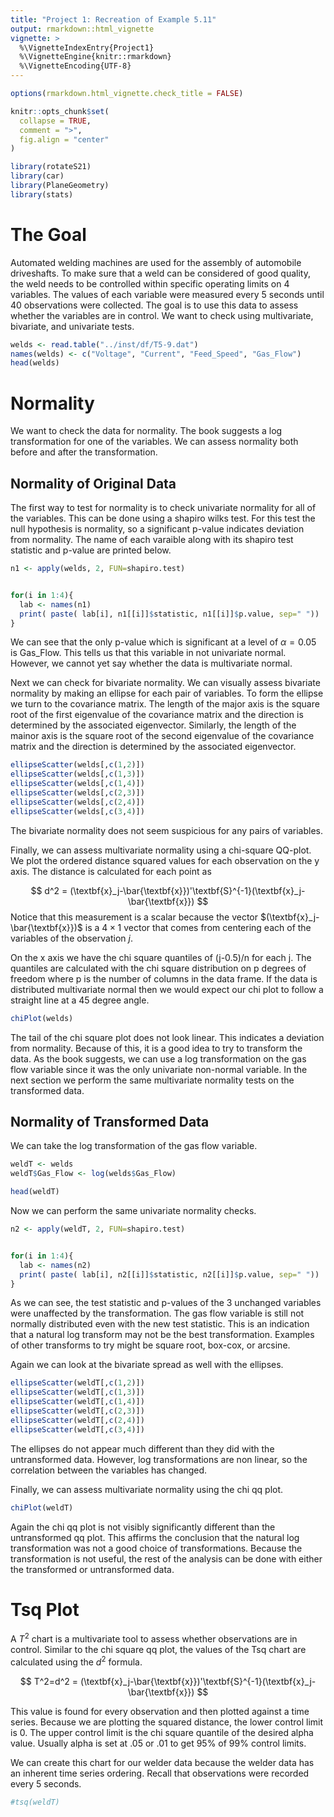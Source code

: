 ```yaml
---
title: "Project 1: Recreation of Example 5.11"
output: rmarkdown::html_vignette
vignette: >
  %\VignetteIndexEntry{Project1}
  %\VignetteEngine{knitr::rmarkdown}
  %\VignetteEncoding{UTF-8}
---
```


```r
options(rmarkdown.html_vignette.check_title = FALSE)

knitr::opts_chunk$set(
  collapse = TRUE,
  comment = ">",
  fig.align = "center"
)
```

```r
library(rotateS21)
library(car)
library(PlaneGeometry)
library(stats)

```

# The Goal

Automated welding machines are used for the assembly of automobile driveshafts. To make sure that a weld can be considered of good quality, the weld needs to be controlled within specific operating limits on 4 variables. The values of each variable were measured every 5 seconds until 40 observations were collected. The goal is to use this data to assess whether the variables are in control. We want to check using multivariate, bivariate, and univariate tests.

```r
welds <- read.table("../inst/df/T5-9.dat")
names(welds) <- c("Voltage", "Current", "Feed_Speed", "Gas_Flow")
head(welds)
```


# Normality 

We want to check the data for normality. The book suggests a log transformation for one of the variables. We can assess normality both before and after the transformation.

## Normality of Original Data

The first way to test for normality is to check univariate normality for all of the variables. This can be done using a shapiro wilks test. For this test the null hypothesis is normality, so a significant p-value indicates deviation from normality. The name of each varaible along with its shapiro test statistic and p-value are printed below.

```r
n1 <- apply(welds, 2, FUN=shapiro.test)


for(i in 1:4){
  lab <- names(n1)
  print( paste( lab[i], n1[[i]]$statistic, n1[[i]]$p.value, sep=" "))
}

```

We can see that the only p-value which is significant at a level of $\alpha=0.05$ is Gas_Flow. This tells us that this variable in not univariate normal. However, we cannot yet say whether the data is multivariate normal.

Next we can check for bivariate normality. We can visually assess bivariate normality by making an ellipse for each pair of variables. To form the ellipse we turn to the covariance matrix. The length of the major axis is the square root of the first eigenvalue of the covariance matrix and the direction is determined by the associated eigenvector. Similarly, the length of the mainor axis is the square root of the second eigenvalue of the covariance matrix and the direction is determined by the associated eigenvector.

```r
ellipseScatter(welds[,c(1,2)])
ellipseScatter(welds[,c(1,3)])
ellipseScatter(welds[,c(1,4)])
ellipseScatter(welds[,c(2,3)])
ellipseScatter(welds[,c(2,4)])
ellipseScatter(welds[,c(3,4)])
```

The bivariate normality does not seem suspicious for any pairs of variables. 

Finally, we can assess multivariate normality using a chi-square QQ-plot. We plot the ordered distance squared values for each observation on the y axis. The distance is calculated for each point as 

$$
d^2 = (\textbf{x}_j-\bar{\textbf{x}})'\textbf{S}^{-1}(\textbf{x}_j-\bar{\textbf{x}})
$$
Notice that this measurement is a scalar because the vector $(\textbf{x}_j-\bar{\textbf{x}})$ is a $4 \times 1$ vector that comes from centering each of the variables of the observation $j$. 

On the x axis we have the chi square quantiles of (j-0.5)/n for each j. The quantiles are calculated with the chi square distribution on p degrees of freedom where p is the number of columns in the data frame. If the data is distributed multivariate normal then we would expect our chi plot to follow a straight line at a 45 degree angle.

```r
chiPlot(welds)
```

The tail of the chi square plot does not look linear. This indicates a deviation from normality. Because of this, it is a good idea to try to transform the data. As the book suggests, we can use a log transformation on the gas flow variable since it was the only univariate non-normal variable. In the next section we perform the same multivariate normality tests on the transformed data. 

## Normality of Transformed Data

We can take the log transformation of the gas flow variable.

```r
weldT <- welds
weldT$Gas_Flow <- log(welds$Gas_Flow)

head(weldT)

```

Now we can perform the same univariate normality checks.


```r
n2 <- apply(weldT, 2, FUN=shapiro.test)


for(i in 1:4){
  lab <- names(n2)
  print( paste( lab[i], n2[[i]]$statistic, n2[[i]]$p.value, sep=" "))
}
```

As we can see, the test statistic and p-values of the 3 unchanged variables were unaffected by the transformation. The gas flow variable is still not normally distributed even with the new test statistic. This is an indication that a natural log transform may not be the best transformation. Examples of other transforms to try might be square root, box-cox, or arcsine.

Again we can look at the bivariate spread as well with the ellipses.

```r
ellipseScatter(weldT[,c(1,2)])
ellipseScatter(weldT[,c(1,3)])
ellipseScatter(weldT[,c(1,4)])
ellipseScatter(weldT[,c(2,3)])
ellipseScatter(weldT[,c(2,4)])
ellipseScatter(weldT[,c(3,4)])
```

The ellipses do not appear much different than they did with the untransformed data. However, log transformations are non linear, so the correlation between the variables has changed. 

Finally, we can assess multivariate normality using the chi qq plot. 
```r
chiPlot(weldT)
```
Again the chi qq plot is not visibly significantly different than the untransformed qq plot. This affirms the conclusion that the natural log transformation was not a good choice of transformations. Because the transformation is not useful, the rest of the analysis can be done with either the transformed or untransformed data. 

# Tsq Plot
A $T^2$ chart is a multivariate tool to assess whether observations are in control. Similar to the chi square qq plot, the values of the Tsq chart are calculated using the $d^2$ formula.

$$
T^2=d^2 = (\textbf{x}_j-\bar{\textbf{x}})'\textbf{S}^{-1}(\textbf{x}_j-\bar{\textbf{x}})
$$

This value is found for every observation and then plotted against a time series. Because we are plotting the squared distance, the lower control limit is 0. The upper control limit is the chi square quantile of the desired alpha value. Usually alpha is set at .05 or .01 to get 95% of 99% control limits. 

We can create this chart for our welder data because the welder data has an inherent time series ordering. Recall that observations were recorded every 5 seconds. 

```r
#tsq(weldT)
```

